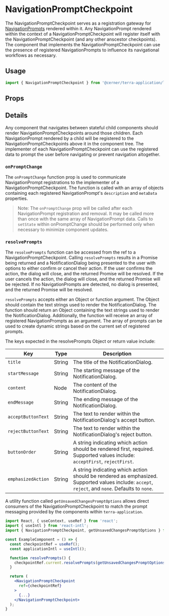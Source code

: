 
# NavigationPromptCheckpoint

The NavigationPromptCheckpoint serves as a registration gateway for [NavigationPrompts](/application/cerner-terra-application/components/navigation-prompt)
rendered within it. Any NavigationPrompt rendered within the context of a NavigationPromptCheckpoint will register itself with the NavigationPromptCheckpoint
(and any other anscestor checkpoints). The component that implements the NavigationPromptCheckpoint can use the presence of registered NavigationPrompts to
influence its navigational workflows as necessary.

## Usage

```jsx
import { NavigationPromptCheckpoint } from '@cerner/terra-application/lib/navigation-prompt';
```

## Props

<NavigationPromptCheckpointProps />

## Details

Any component that navigates between stateful child components should render NavigationPromptCheckpoints around those children.
Each NavigationPrompt rendered by a child will be registered to the NavigationPromptCheckpoints above it in the component tree.
The implementer of each NavigationPromptCheckpoint can use the registered data to prompt the user before navigating or prevent navigation altogether.

### `onPromptChange`

The `onPromptChange` function prop is used to communicate NavigationPrompt registrations to the implementer of a NavigationPromptCheckpoint.
The function is called with an array of objects containing each registered NavigationPrompt's `description` and `metaData` properties.

> Note: The `onPromptChange` prop will be called after each NavigationPrompt registration and removal.
> It may be called more than once with the same array of NavigationPrompt data. Calls to `setState` within onPromptChange
> should be performed only when necessary to minimize component updates.

### `resolvePrompts`

The `resolvePrompts` function can be accessed from the ref to a NavigationPromptCheckpoint. Calling `resolvePrompts` results in a
Promise being returned and a NotificationDialog being presented to the user with options to either confirm or cancel their action.
If the user confirms the action, the dialog will close, and the returned Promise will be resolved. If the user cancels the action,
the dialog will close, and the returned Promise will be rejected. If no NavigationPrompts are detected, no dialog is presented, and
the returned Promise will be resolved.

`resolvePrompts` accepts either an Object or function argument. The Object should contain the text strings used to render the NotificationDialog.
The function should return an Object containing the text strings used to render the NotificationDialog. Additionally, the function will receive
an array of registered NavigationPrompts as an argument. The array of prompts can be used to create dynamic strings based on the current set of registered prompts.

The keys expected in the resolvePrompts Object or return value include:

|Key|Type|Description|
|---|---|---|
|`title`|String|The title of the NotificationDialog.|
|`startMessage`|String|The starting message of the NotificationDialog.|
|`content`|Node|The content of the NotificationDialog.|
|`endMessage`|String|The ending message of the NotificationDialog.|
|`acceptButtonText`|String|The text to render within the NotificationDialog's accept button.|
|`rejectButtonText`|String|The text to render within the NotificationDialog's reject button.|
|`buttonOrder`|String|A string indicating which action should be rendered first, required. Supported values include: `acceptFirst`, `rejectFirst`.|
|`emphasizedAction`|String|A string indicating which action should be rendered as emphasized. Supported values include: `accept`, `reject`, and `none`. Defaults to `none`.|

A utility function called `getUnsavedChangesPromptOptions` allows direct consumers of the NavigationPromptCheckpoint
to match the prompt messaging provided by the components within `terra-application`.

```jsx
import React, { useContext, useRef } from 'react';
import { useIntl } from 'react-intl';
import { NavigationPromptCheckpoint, getUnsavedChangesPromptOptions } from '@cerner/terra-application/lib/navigation-prompt';

const ExampleComponent = () => {
  const checkpointRef = useRef();
  const applicationIntl = useIntl();

  function resolvePrompts() {
    checkpointRef.current.resolvePrompts(getUnsavedChangesPromptOptions(applicationIntl)).then(() => { ... });
  }

  return (
    <NavigationPromptCheckpoint
      ref={checkpointRef}
    >
      {...}
    </NavigationPromptCheckpoint>
  );
}
```